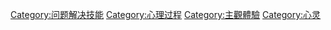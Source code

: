 [[Category:问题解决技能|Category:问题解决技能]]
[[Category:心理过程|Category:心理过程]]
[[Category:主觀體驗|Category:主觀體驗]]
[[Category:心灵|Category:心灵]]